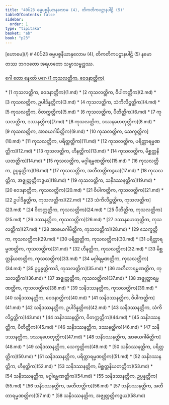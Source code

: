 ```yaml
---
title: "40ပ်23 ဓမ္မပစ္စနီယာနုလောမ (4), တိကတိကပဋ္ဌာနပါဠိ (5)"
tableOfContents: false
sidebar:
  order: 1
type: "tipitaka"
basket: "ab"
book: "p23"
---
```



<Paragraph type="center" book="p23">
[ဟောမေ](/)
</Paragraph>

<Paragraph type="center" book="p23">
# 40ပ်23 ဓမ္မပစ္စနီယာနုလောမ (4), တိကတိကပဋ္ဌာနပါဠိ (5)
</Paragraph>

<Paragraph number="1" book="p23">
နမော တဿ ဘဂဝတော အရဟတော သမ္မာသမ္ဗုဒ္ဓဿ.

[ဂေါ တော နေxတ် ပဂေ (1 ကုသလတ္တိက, ဝေဒနာတ္တိက)](1.md)



</Paragraph>

<TableOfContents book="p23" section="40">
* [1 ကုသလတ္တိက, ဝေဒနာတ္တိက](1.md)
* [2 ကုသလတ္တိက, ဝိပါကတ္တိက](2.md)
* [3 ကုသလတ္တိက, ဥပါဒိန္နတ္တိက](3.md)
* [4 ကုသလတ္တိက, သံကိလိဋ္ဌတ္တိက](4.md)
* [5 ကုသလတ္တိက, ဝိတက္ကတ္တိက](5.md)
* [6 ကုသလတ္တိက, ပီတိတ္တိက](6.md)
* [7 ကုသလတ္တိက, ဒဿနတ္တိက](7.md)
* [8 ကုသလတ္တိက, ဒဿနဟေတုတ္တိက](8.md)
* [9 ကုသလတ္တိက, အာစယဂါမိတ္တိက](9.md)
* [10 ကုသလတ္တိက, သေက္ခတ္တိက](10.md)
* [11 ကုသလတ္တိက, ပရိတ္တတ္တိက](11.md)
* [12 ကုသလတ္တိက, ပရိတ္တာရမ္မဏတ္တိက](12.md)
* [13 ကုသလတ္တိက, ဟီနတ္တိက](13.md)
* [14 ကုသလတ္တိက, မိစ္ဆတ္တနိယတတ္တိက](14.md)
* [15 ကုသလတ္တိက, မဂ္ဂါရမ္မဏတ္တိက](15.md)
* [16 ကုသလတ္တိက, ဥပ္ပန္နတ္တိက](16.md)
* [17 ကုသလတ္တိက, အတီတတ္တိကဒွယ](17.md)
* [18 ကုသလတ္တိက, အဇ္ဈတ္တတ္တိကဒွယ](18.md)
* [19 ကုသလတ္တိက, သနိဒဿနတ္တိက](19.md)
* [20 ဝေဒနာတ္တိက, ကုသလတ္တိက](20.md)
* [21 ဝိပါကတ္တိက, ကုသလတ္တိက](21.md)
* [22 ဥပါဒိန္နတ္တိက, ကုသလတ္တိက](22.md)
* [23 သံကိလိဋ္ဌတ္တိက, ကုသလတ္တိက](23.md)
* [24 ဝိတက္ကတ္တိက, ကုသလတ္တိက](24.md)
* [25 ပီတိတ္တိက, ကုသလတ္တိက](25.md)
* [26 ဒဿနတ္တိက, ကုသလတ္တိက](26.md)
* [27 ဒဿနဟေတုတ္တိက, ကုသလတ္တိက](27.md)
* [28 အာစယဂါမိတ္တိက, ကုသလတ္တိက](28.md)
* [29 သေက္ခတ္တိက, ကုသလတ္တိက](29.md)
* [30 ပရိတ္တတ္တိက, ကုသလတ္တိက](30.md)
* [31 ပရိတ္တာရမ္မဏတ္တိက, ကုသလတ္တိက](31.md)
* [32 ဟီနတ္တိက, ကုသလတ္တိက](32.md)
* [33 မိစ္ဆတ္တနိယတတ္တိက, ကုသလတ္တိက](33.md)
* [34 မဂ္ဂါရမ္မဏတ္တိက, ကုသလတ္တိက](34.md)
* [35 ဥပ္ပန္နတ္တိကာဒိ, ကုသလတ္တိက](35.md)
* [36 အတီတာရမ္မဏတ္တိက, ကုသလတ္တိက](36.md)
* [37 အဇ္ဈတ္တတ္တိက, ကုသလတ္တိက](37.md)
* [38 အဇ္ဈတ္တာရမ္မဏတ္တိက, ကုသလတ္တိက](38.md)
* [39 သနိဒဿနတ္တိက, ကုသလတ္တိက](39.md)
* [40 သနိဒဿနတ္တိက, ဝေဒနာတ္တိက](40.md)
* [41 သနိဒဿနတ္တိက, ဝိပါကတ္တိက](41.md)
* [42 သနိဒဿနတ္တိက, ဥပါဒိန္နတ္တိက](42.md)
* [43 သနိဒဿနတ္တိက, သံကိလိဋ္ဌတ္တိက](43.md)
* [44 သနိဒဿနတ္တိက, ဝိတက္ကတ္တိက](44.md)
* [45 သနိဒဿနတ္တိက, ပီတိတ္တိက](45.md)
* [46 သနိဒဿနတ္တိက, ဒဿနတ္တိက](46.md)
* [47 သနိဒဿနတ္တိက, ဒဿနဟေတုတ္တိက](47.md)
* [48 သနိဒဿနတ္တိက, အာစယဂါမိတ္တိက](48.md)
* [49 သနိဒဿနတ္တိက, သေက္ခတ္တိက](49.md)
* [50 သနိဒဿနတ္တိက, ပရိတ္တတ္တိက](50.md)
* [51 သနိဒဿနတ္တိက, ပရိတ္တာရမ္မဏတ္တိက](51.md)
* [52 သနိဒဿနတ္တိက, ဟီနတ္တိက](52.md)
* [53 သနိဒဿနတ္တိက, မိစ္ဆတ္တနိယတတ္တိက](53.md)
* [54 သနိဒဿနတ္တိက, မဂ္ဂါရမ္မဏတ္တိက](54.md)
* [55 သနိဒဿနတ္တိက, ဥပ္ပန္နတ္တိက](55.md)
* [56 သနိဒဿနတ္တိက, အတီတတ္တိက](56.md)
* [57 သနိဒဿနတ္တိက, အတီတာရမ္မဏတ္တိက](57.md)
* [58 သနိဒဿနတ္တိက, အဇ္ဈတ္တတ္တိကဒွယ](58.md)
</TableOfContents>